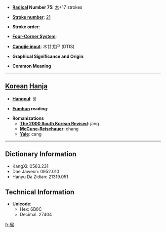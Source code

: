 * '''[[Wiktionary:Chinese radical index| Radical]] Number 75''': [[Wiktionary:Chinese radical index 木|木]]+17 strokes

* '''[[Wiktionary:Chinese total strokes index|Stroke number]]''': [[Wiktionary:Chinese total strokes index 21|21]]

* '''Stroke order''': 

* '''[[Wiktionary:Chinese four corner index|Four-Corner System]]''': 

* '''[[Wiktionary:Chinese Cangjie index|Cangjie input]]''': 木廿戈尸 (DTIS)

* '''Graphical Significance and Origin''': 

* '''Common Meaning'''

----

== [[Korean]] [[Hanja]] ==

* '''[[Hangeul]]''': 장

* '''[[Eumhun]] reading''': 

* '''Romanizations'''
** '''[[The 2000 South Korean Revised Romanization|The 2000 South Korean Revised]]''': jang
** '''[[McCune-Reischauer]]''': chang
** '''[[Yale]]''': cang

----

== Dictionary Information ==

* KangXi: 0563.231
* Dae Jaweon: 0952.010
* Hanyu Da Zidian: 21319.051

== Technical Information ==

* '''Unicode''':
** Hex: 6B0C
** Decimal: 27404

[[fr:欌]]